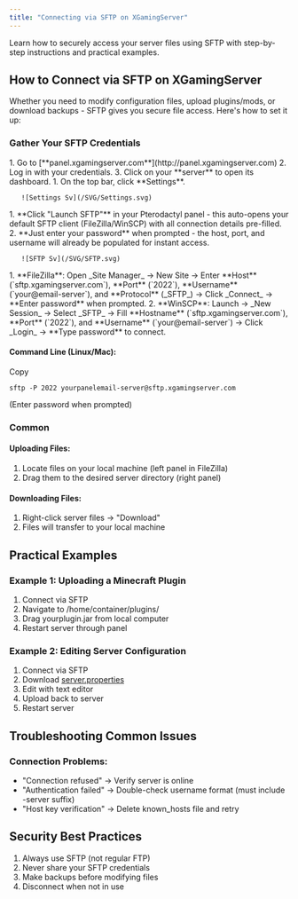 ```yaml
---
title: "Connecting via SFTP on XGamingServer"
---
```


Learn how to securely access your server files using SFTP with step-by-step instructions and practical examples.

## How to Connect via SFTP on XGamingServer

Whether you need to modify configuration files, upload plugins/mods, or download backups - SFTP gives you secure file access. Here's how to set it up:

### Gather Your SFTP Credentials

<Steps>
  <Step title="Login into the Panel">
    1. Go to [**panel.xgamingserver.com**](http://panel.xgamingserver.com)
    2. Log in with your credentials.
    3. Click on your **server** to open its dashboard.
  </Step>
  <Step title="Open the Settings tab">
    1. On the top bar, click **Settings**.

       ![Settings Sv](/SVG/Settings.svg)
  </Step>
  <Step title="Connecting Via Filezilla/WinSCP Quick login">
    1. **Click "Launch SFTP"** in your Pterodactyl panel - this auto-opens your default SFTP client (FileZilla/WinSCP) with all connection details pre-filled.
    2. **Just enter your password** when prompted - the host, port, and username will already be populated for instant access.

       ![SFTP Sv](/SVG/SFTP.svg)
  </Step>
  <Step title="Manual connection on Filezilla and WinSCP">
    1. **FileZilla**: Open _Site Manager_ → New Site → Enter **Host** (`sftp.xgamingserver.com`), **Port** (`2022`), **Username** (`your@email-server`), and **Protocol** (_SFTP_) → Click _Connect_ → **Enter password** when prompted.
    2. **WinSCP**: Launch → _New Session_ → Select _SFTP_ → Fill **Hostname** (`sftp.xgamingserver.com`), **Port** (`2022`), and **Username** (`your@email-server`) → Click _Login_ → **Type password** to connect.
  </Step>
</Steps>

#### Command Line (Linux/Mac):

Copy

```
sftp -P 2022 yourpanelemail-server@sftp.xgamingserver.com
```

(Enter password when prompted)

### Common 

#### Uploading Files:

1. Locate files on your local machine (left panel in FileZilla)
2. Drag them to the desired server directory (right panel)

#### Downloading Files:

1. Right-click server files → "Download"
2. Files will transfer to your local machine

## Practical Examples

### Example 1: Uploading a Minecraft Plugin

1. Connect via SFTP
2. Navigate to /home/container/plugins/
3. Drag yourplugin.jar from local computer
4. Restart server through panel

### Example 2: Editing Server Configuration

1. Connect via SFTP
2. Download [server.properties](http://server.properties)
3. Edit with text editor
4. Upload back to server
5. Restart server

## Troubleshooting Common Issues

### Connection Problems:

- "Connection refused" → Verify server is online
- "Authentication failed" → Double-check username format (must include -server suffix)
- "Host key verification" → Delete known_hosts file and retry

### 

## Security Best Practices

1. Always use SFTP (not regular FTP)
2. Never share your SFTP credentials
3. Make backups before modifying files
4. Disconnect when not in use

